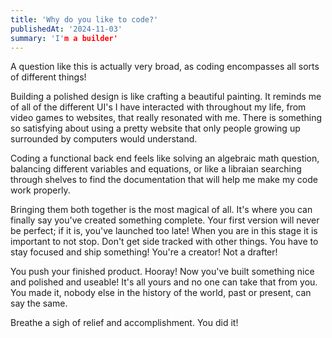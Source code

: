 ```yaml
---
title: 'Why do you like to code?'
publishedAt: '2024-11-03'
summary: 'I'm a builder'
---
```


A question like this is actually very broad, as coding encompasses all sorts of different things!

Building a polished design is like crafting a beautiful painting. It reminds me of all of the different UI's I have interacted with throughout my life, from video games to websites, that really resonated with me. There is something so satisfying about using a pretty website that only people growing up surrounded by computers would understand.

Coding a functional back end feels like solving an algebraic math question, balancing different variables and equations, or like a libraian searching through shelves to find the documentation that will help me make my code work properly.

Bringing them both together is the most magical of all. It's where you can finally say you've created something complete. Your first version will never be perfect; if it is, you've launched too late! When you are in this stage it is important to not stop. Don't get side tracked with other things. You have to stay focused and ship something! You're a creator! Not a drafter! 

You push your finished product. Hooray! Now you've built something nice and polished and useable! It's all yours and no one can take that from you. You made it, nobody else in the history of the world, past or present, can say the same.

Breathe a sigh of relief and accomplishment. You did it!